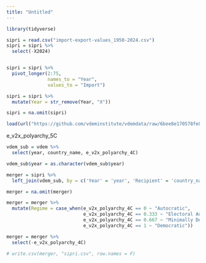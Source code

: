 ```yaml
---
title: "Untitled"
---
```


```r
library(tidyverse)
```


```r
sipri = read.csv("import-export-values_1950-2024.csv")
sipri = sipri %>%
  select(-X2024)


sipri = sipri %>%
  pivot_longer(2:75,
               names_to = "Year",
               values_to = "Import")

sipri = sipri %>%
  mutate(Year = str_remove(Year, "X"))

sipri = na.omit(sipri)

```


```r
load(url("https://github.com/vdeminstitute/vdemdata/raw/6bee8e170578fe8ccdc1414ae239c5e870996bc0/data/vdem.RData"))
```

e_v2x_polyarchy_5C 

```r
vdem_sub = vdem %>%
  select(year, country_name, e_v2x_polyarchy_4C)

vdem_sub$year = as.character(vdem_sub$year)

merger = sipri %>%
  left_join(vdem_sub, by = c('Year' = 'year', 'Recipient' = 'country_name'))

merger = na.omit(merger)

merger = merger %>%
  mutate(Regime = case_when(e_v2x_polyarchy_4C == 0 ~ "Autocratic",
                            e_v2x_polyarchy_4C == 0.333 ~ "Electoral Authoritarian",
                            e_v2x_polyarchy_4C == 0.667 ~ "Minimally Democratic",
                            e_v2x_polyarchy_4C == 1 ~ "Democratic"))

merger = merger %>%
  select(-e_v2x_polyarchy_4C)

# write.csv(merger, "sipri.csv", row.names = F)
```

